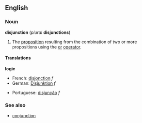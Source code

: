 {{wikipedia}}
==English==
===Noun===
'''disjunction''' (''plural'' '''disjunctions''')

#{{logic}} The [[proposition]] resulting from the combination of two or more propositions using the [[or]] [[operator]].

====Translations====

'''logic'''
{{top}}
*French: [[disjonction]] ''f''
*German: [[Disjunktion]] ''f''
{{mid}}
*Portuguese: [[disjunção]] ''f''
{{bottom}}

===See also===
*[[conjunction]]